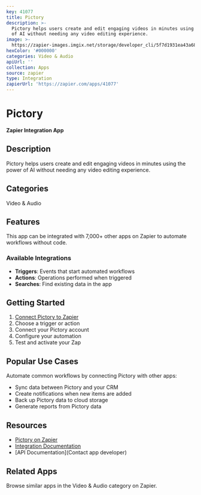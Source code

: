 ```yaml
---
key: 41077
title: Pictory
description: >-
  Pictory helps users create and edit engaging videos in minutes using the power
  of AI without needing any video editing experience.
image: >-
  https://zapier-images.imgix.net/storage/developer_cli/5f7d1931ea43a689dca389715cc9cbcb.png?auto=format%2Ccompress&ixlib=python-3.0.0&q=50
hexColor: '#000000'
categories: Video & Audio
apiUrl: ''
collection: Apps
source: zapier
type: Integration
zapierUrl: 'https://zapier.com/apps/41077'
---
```

# Pictory

**Zapier Integration App**

## Description

Pictory helps users create and edit engaging videos in minutes using the power of AI without needing any video editing experience.

## Categories

Video & Audio

## Features

This app can be integrated with 7,000+ other apps on Zapier to automate workflows without code.

### Available Integrations

- **Triggers**: Events that start automated workflows
- **Actions**: Operations performed when triggered
- **Searches**: Find existing data in the app

## Getting Started

1. [Connect Pictory to Zapier](https://zapier.com/apps/41077)
2. Choose a trigger or action
3. Connect your Pictory account
4. Configure your automation
5. Test and activate your Zap

## Popular Use Cases

Automate common workflows by connecting Pictory with other apps:

- Sync data between Pictory and your CRM
- Create notifications when new items are added
- Back up Pictory data to cloud storage
- Generate reports from Pictory data

## Resources

- [Pictory on Zapier](https://zapier.com/apps/41077)
- [Integration Documentation](https://zapier.com/apps/41077/integrations)
- [API Documentation](Contact app developer)

## Related Apps

Browse similar apps in the Video & Audio category on Zapier.
